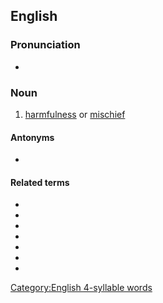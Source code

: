 ==English==

===Pronunciation===
* {{IPA|/məˈlɛfɪsəns/|lang=en}}

===Noun===
{{en-noun|~}}

# [[harmfulness]] or [[mischief]]

====Antonyms====
* {{l|en|beneficence}}

====Related terms====
* {{l|en|maleficent}}
* {{l|en|malfeasance}}
* {{l|en|misfeasance}}
* {{l|en|malefactor}}
* {{l|en|nonfeasance}}
* {{l|en|malfeasant}}
* {{l|en|feasance}}

[[Category:English 4-syllable words]]